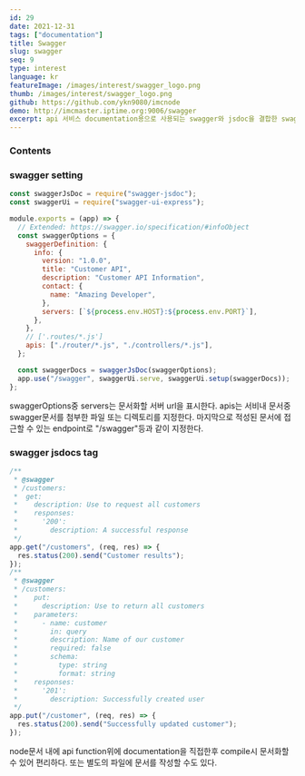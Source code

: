 ```yaml
---
id: 29
date: 2021-12-31
tags: ["documentation"]
title: Swagger
slug: swagger
seq: 9
type: interest
language: kr
featureImage: /images/interest/swagger_logo.png
thumb: /images/interest/swagger_logo.png
github: https://github.com/ykn9080/imcnode
demo: http://imcmaster.iptime.org:9006/swagger
excerpt: api 서비스 documentation용으로 사용되는 swagger와 jsdoc을 결합한 swagger doc을 활용한 document
---
```


### Contents

### swagger setting

```js
const swaggerJsDoc = require("swagger-jsdoc");
const swaggerUi = require("swagger-ui-express");

module.exports = (app) => {
  // Extended: https://swagger.io/specification/#infoObject
  const swaggerOptions = {
    swaggerDefinition: {
      info: {
        version: "1.0.0",
        title: "Customer API",
        description: "Customer API Information",
        contact: {
          name: "Amazing Developer",
        },
        servers: [`${process.env.HOST}:${process.env.PORT}`],
      },
    },
    // ['.routes/*.js']
    apis: ["./router/*.js", "./controllers/*.js"],
  };

  const swaggerDocs = swaggerJsDoc(swaggerOptions);
  app.use("/swagger", swaggerUi.serve, swaggerUi.setup(swaggerDocs));
};
```

swaggerOptions중 servers는 문서화할 서버 url을 표시한다.
apis는 서비내 문서중 swagger문서를 첨부한 파일 또는 디렉토리를 지정한다.
마지막으로 적성된 문서에 접근할 수 있는 endpoint로 "/swagger"등과 같이 지정한다.

### swagger jsdocs tag

```js
/**
 * @swagger
 * /customers:
 *  get:
 *    description: Use to request all customers
 *    responses:
 *      '200':
 *        description: A successful response
 */
app.get("/customers", (req, res) => {
  res.status(200).send("Customer results");
});
/**
 * @swagger
 * /customers:
 *    put:
 *      description: Use to return all customers
 *    parameters:
 *      - name: customer
 *        in: query
 *        description: Name of our customer
 *        required: false
 *        schema:
 *          type: string
 *          format: string
 *    responses:
 *      '201':
 *        description: Successfully created user
 */
app.put("/customer", (req, res) => {
  res.status(200).send("Successfully updated customer");
});
```

node문서 내에 api function위에 documentation을 직접한후 compile시 문서화할 수 있어 편리하다.
또는 별도의 파일에 문서를 작성할 수도 있다.
